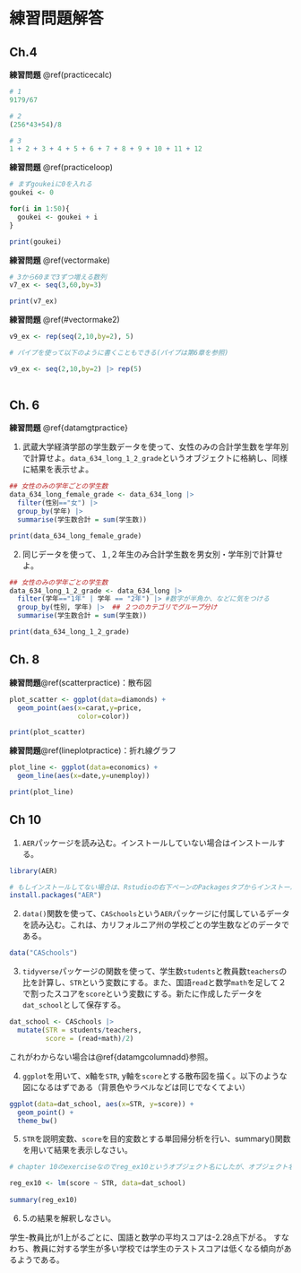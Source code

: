 # 練習問題解答 {#practiceanswer}


## Ch.4

**練習問題** \@ref(practicecalc)

```r
# 1
9179/67

# 2
(256*43+54)/8

# 3
1 + 2 + 3 + 4 + 5 + 6 + 7 + 8 + 9 + 10 + 11 + 12

```

**練習問題** \@ref(practiceloop)

```r
# まずgoukeiに0を入れる
goukei <- 0

for(i in 1:50){
  goukei <- goukei + i
}

print(goukei)
```

**練習問題** \@ref(vectormake)

```r
# 3から60まで3ずつ増える数列
v7_ex <- seq(3,60,by=3)

print(v7_ex)

```

**練習問題** \@ref(#vectormake2)

```r
v9_ex <- rep(seq(2,10,by=2), 5)

# パイプを使って以下のように書くこともできる(パイプは第6章を参照)

v9_ex <- seq(2,10,by=2) |> rep(5)
  
```




## Ch. 6

**練習問題** \@ref{datamgtpractice}

1. 武蔵大学経済学部の学生数データを使って、女性のみの合計学生数を学年別で計算せよ。`data_634_long_1_2_grade`というオブジェクトに格納し、同様に結果を表示せよ。

```r
## 女性のみの学年ごとの学生数
data_634_long_female_grade <- data_634_long |>
  filter(性別=="女") |>
  group_by(学年) |>
  summarise(学生数合計 = sum(学生数))

print(data_634_long_female_grade)
```

2. 同じデータを使って、１,２年生のみ合計学生数を男女別・学年別で計算せよ。

```r
## 女性のみの学年ごとの学生数
data_634_long_1_2_grade <- data_634_long |>
  filter(学年=="1年" | 学年 == "2年") |> #数字が半角か、などに気をつける
  group_by(性別, 学年) |>  ## ２つのカテゴリでグループ分け
  summarise(学生数合計 = sum(学生数))

print(data_634_long_1_2_grade)
```

## Ch. 8

**練習問題**\@ref(scatterpractice)：散布図

```r
plot_scatter <- ggplot(data=diamonds) + 
  geom_point(aes(x=carat,y=price, 
                 color=color))

print(plot_scatter)
```

**練習問題**\@ref(lineplotpractice)：折れ線グラフ

```r
plot_line <- ggplot(data=economics) + 
  geom_line(aes(x=date,y=unemploy))
```

```r
print(plot_line)
```

## Ch 10

1. `AER`パッケージを読み込む。インストールしていない場合はインストールする。

```r
library(AER)

# もしインストールしてない場合は、Rstudioの右下ペーンのPackagesタブからインストールするか、以下のコード
install.packages("AER")
```

2. `data()`関数を使って、`CASchools`という`AER`パッケージに付属しているデータを読み込む。これは、カリフォルニア州の学校ごとの学生数などのデータである。

```r
data("CASchools")
```

3. `tidyverse`パッケージの関数を使って、学生数`students`と教員数`teachers`の比を計算し、`STR`という変数にする。また、国語`read`と数学`math`を足して２で割ったスコアを`score`という変数にする。新たに作成したデータを`dat_school`として保存する。

```r
dat_school <- CASchools |>
  mutate(STR = students/teachers,
         score = (read+math)/2)
```

これがわからない場合は\@ref{datamgcolumnadd}参照。


4. `ggplot`を用いて、x軸を`STR`, y軸を`score`とする散布図を描く。以下のような図になるはずである（背景色やラベルなどは同じでなくてよい）

```r
ggplot(data=dat_school, aes(x=STR, y=score)) + 
  geom_point() + 
  theme_bw()
```



5. `STR`を説明変数、`score`を目的変数とする単回帰分析を行い、summary()関数を用いて結果を表示しなさい。

```r
# chapter 10のexerciseなのでreg_ex10というオブジェクト名にしたが、オブジェクト名はなんでもよい。

reg_ex10 <- lm(score ~ STR, data=dat_school)
  
summary(reg_ex10)  
```


6. 5.の結果を解釈しなさい。

学生-教員比が1上がるごとに、国語と数学の平均スコアは-2.28点下がる。
すなわち、教員に対する学生が多い学校では学生のテストスコアは低くなる傾向があるようである。


